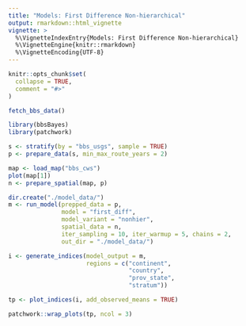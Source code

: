 ```yaml
---
title: "Models: First Difference Non-hierarchical"
output: rmarkdown::html_vignette
vignette: >
  %\VignetteIndexEntry{Models: First Difference Non-hierarchical}
  %\VignetteEngine{knitr::rmarkdown}
  %\VignetteEncoding{UTF-8}
---
```


```r
knitr::opts_chunk$set(
  collapse = TRUE,
  comment = "#>"
)
```

```r
fetch_bbs_data()
```


```r
library(bbsBayes)
library(patchwork)

s <- stratify(by = "bbs_usgs", sample = TRUE)
p <- prepare_data(s, min_max_route_years = 2)

map <- load_map("bbs_cws")
plot(map[1])
n <- prepare_spatial(map, p)

dir.create("./model_data/")
m <- run_model(prepped_data = p,
               model = "first_diff",
               model_variant = "nonhier",
               spatial_data = n,
               iter_sampling = 10, iter_warmup = 5, chains = 2,
               out_dir = "./model_data/")
```


```r
i <- generate_indices(model_output = m,
                      regions = c("continent",
                                  "country",
                                  "prov_state",
                                  "stratum"))

tp <- plot_indices(i, add_observed_means = TRUE)
```


```r
patchwork::wrap_plots(tp, ncol = 3)
```





